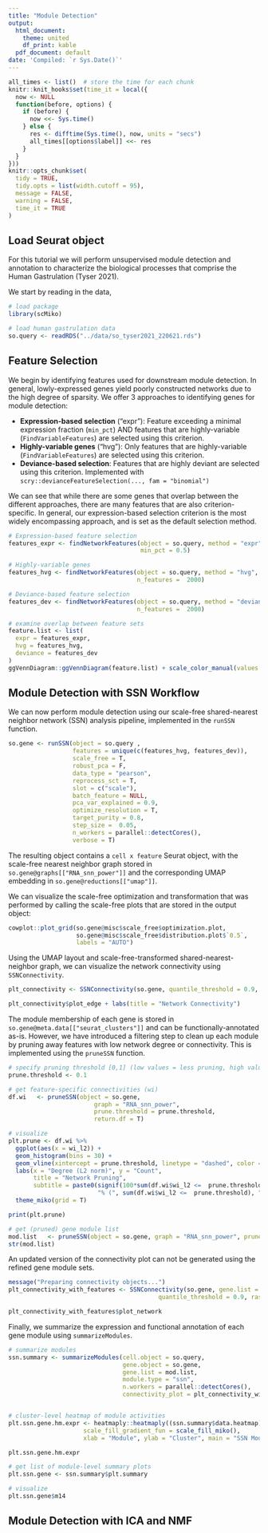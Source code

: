 ```yaml
---
title: "Module Detection"
output:
  html_document:
    theme: united
    df_print: kable
  pdf_document: default
date: 'Compiled: `r Sys.Date()`'
---
```



```r
all_times <- list()  # store the time for each chunk
knitr::knit_hooks$set(time_it = local({
  now <- NULL
  function(before, options) {
    if (before) {
      now <<- Sys.time()
    } else {
      res <- difftime(Sys.time(), now, units = "secs")
      all_times[[options$label]] <<- res
    }
  }
}))
knitr::opts_chunk$set(
  tidy = TRUE,
  tidy.opts = list(width.cutoff = 95),
  message = FALSE,
  warning = FALSE,
  time_it = TRUE
)
```

## Load Seurat object

For this tutorial we will perform unsupervised module detection and annotation to characterize the biological processes that comprise the Human Gastrulation (Tyser 2021). 

We start by reading in the data,

```r

# load package
library(scMiko)

# load human gastrulation data
so.query <- readRDS("../data/so_tyser2021_220621.rds")

```

## Feature Selection

We begin by identifying features used for downstream module detection. In general, lowly-expressed genes yield poorly constructed networks due to the high degree of sparsity. We offer 3 approaches to identifying genes for module detection:

- **Expression-based selection** ("expr"): Feature exceeding a minimal expression fraction (`min_pct`) AND features that are highly-variable (`FindVariableFeatures`) are selected using this criterion. 
- **Highly-variable genes** ("hvg"): Only features that are highly-variable (`FindVariableFeatures`) are selected using this criterion.
- **Deviance-based selection**: Features that are highly deviant are selected using this criterion. Implemented with `scry::devianceFeatureSelection(..., fam = "binomial")`

We can see that while there are some genes that overlap between the different approaches, there are many features that are also criterion-specific. In general, our expression-based selection criterion is the most widely encompassing approach, and is set as the default selection method. 


```r

# Expression-based feature selection
features_expr <- findNetworkFeatures(object = so.query, method = "expr", 
                                     min_pct = 0.5)

# Highly-variable genes
features_hvg <- findNetworkFeatures(object = so.query, method = "hvg", 
                                    n_features =  2000)

# Deviance-based feature selection
features_dev <- findNetworkFeatures(object = so.query, method = "deviance", 
                                    n_features =  2000)

# examine overlap between feature sets
feature.list <- list(
  expr = features_expr,
  hvg = features_hvg,
  deviance = features_dev
)
ggVennDiagram::ggVennDiagram(feature.list) + scale_color_manual(values = rep("white", 3))

```


## Module Detection with SSN Workflow

We can now perform module detection using our scale-free shared-nearest neighbor network (SSN) analysis pipeline, implemented in the `runSSN` function. 


```r

so.gene <- runSSN(object = so.query , 
                  features = unique(c(features_hvg, features_dev)),
                  scale_free = T, 
                  robust_pca = F, 
                  data_type = "pearson", 
                  reprocess_sct = T, 
                  slot = c("scale"), 
                  batch_feature = NULL, 
                  pca_var_explained = 0.9, 
                  optimize_resolution = T, 
                  target_purity = 0.8, 
                  step_size =  0.05,
                  n_workers = parallel::detectCores(), 
                  verbose = T)

```
The resulting object contains a `cell x feature` Seurat object, with the scale-free nearest neighbor graph stored in `so.gene@graphs[["RNA_snn_power"]]` and the corresponding UMAP embedding in `so.gene@reductions[["umap"]]`. 

We can visualize the scale-free optimization and transformation that was performed by calling the scale-free plots that are stored in the output object:

```r

cowplot::plot_grid(so.gene@misc$scale_free$optimization.plot,
                   so.gene@misc$scale_free$distribution.plot$`0.5`,
                   labels = "AUTO")

```

Using the UMAP layout and scale-free-transformed shared-nearest-neighbor graph, we can visualize the network connectivity using `SSNConnectivity`.

```r
plt_connectivity <- SSNConnectivity(so.gene, quantile_threshold = 0.9, raster_dpi = 200)

plt_connectivity$plot_edge + labs(title = "Network Connectivity")
```

The module membership of each gene is stored in `so.gene@meta.data[["seurat_clusters"]]` and can be functionally-annotated as-is. However, we have introduced a filtering step to clean up each module by pruning away features with low network degree or connectivity. This is implemented using the `pruneSSN` function. 

```r

# specify pruning threshold [0,1] (low values = less pruning, high values = more pruning)
prune.threshold <- 0.1

# get feature-specific connectivities (wi)
df.wi   <- pruneSSN(object = so.gene, 
                        graph = "RNA_snn_power", 
                        prune.threshold = prune.threshold, 
                        return.df = T)

# visualize
plt.prune <- df.wi %>%
  ggplot(aes(x = wi_l2)) +
  geom_histogram(bins = 30) +
  geom_vline(xintercept = prune.threshold, linetype = "dashed", color = "tomato") +
  labs(x = "Degree (L2 norm)", y = "Count",
       title = "Network Pruning", 
       subtitle = paste0(signif(100*sum(df.wi$wi_l2 <=  prune.threshold)/nrow(df.wi), 3), 
                         "% (", sum(df.wi$wi_l2 <=  prune.threshold), "/", nrow(df.wi), ") genes pruning" )) +   
  theme_miko(grid = T)

print(plt.prune)


```


```r

# get (pruned) gene module list
mod.list   <- pruneSSN(object = so.gene, graph = "RNA_snn_power", prune.threshold = prune.threshold)
str(mod.list)
```
An updated version of the connectivity plot can not be generated using the refined gene module sets. 

```r

message("Preparing connectivity objects...")
plt_connectivity_with_features <- SSNConnectivity(so.gene, gene.list = mod.list, 
                                          quantile_threshold = 0.9, raster_dpi = 200)

plt_connectivity_with_features$plot_network

```

Finally, we summarize the expression and functional annotation of each gene module using `summarizeModules`. 

```r

# summarize modules
ssn.summary <- summarizeModules(cell.object = so.query, 
                                gene.object = so.gene,
                                gene.list = mod.list,
                                module.type = "ssn", 
                                n.workers = parallel::detectCores(), 
                                connectivity_plot = plt_connectivity_with_features$plot_edge)


# cluster-level heatmap of module activities
plt.ssn.gene.hm.expr <- heatmaply::heatmaply((ssn.summary$data.heatmap), scale = "column",
                     scale_fill_gradient_fun = scale_fill_miko(),
                     xlab = "Module", ylab = "Cluster", main = "SSN Module Activity")

plt.ssn.gene.hm.expr

```

```r


# get list of module-level summary plots 
plt.ssn.gene <- ssn.summary$plt.summary

# visualize
plt.ssn.gene$m14

```
## Module Detection with ICA and NMF

```r

```


